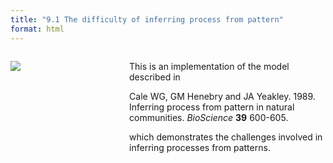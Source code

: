 ```yaml
---
title: "9.1 The difficulty of inferring process from pattern"
format: html
---
```


:::: {.columns}
::: {.column width=35%}
[![](9.1-cale-model.png)](9.1-cale-model.nlogo)
:::

::: {.column width=65%}
This is an implementation of the model described in

Cale WG, GM Henebry and JA Yeakley. 1989. Inferring process from pattern in natural communities. _BioScience_ **39** 600-605.

which demonstrates the challenges involved in inferring processes from patterns.
:::
::::